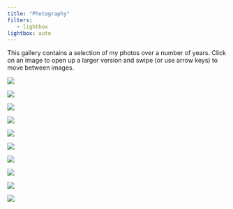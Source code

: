 ```yaml
---
title: "Photography"
filters:
   - lightbox
lightbox: auto
---
```


This gallery contains a selection of my photos over a number of years. Click on an image to open up a larger version and swipe (or use arrow keys) to move between images.

::: {layout-ncol="2"}
![](static/photography/0010.jpg){group="elsewhere"}

![](static/photography/0013.jpg){group="elsewhere"}

![](static/photography/0003.jpg){group="elsewhere"}

![](static/photography/0033.jpg){group="elsewhere"}

![](static/photography/0028.jpg){group="elsewhere"}

![](static/photography/0031.jpg){group="elsewhere"}

![](static/photography/0007.jpg){group="elsewhere"}

![](static/photography/0029.jpg){group="elsewhere"}

![](static/photography/0002.jpg){group="elsewhere"}

![](static/photography/0018.jpg){group="elsewhere"}
:::
